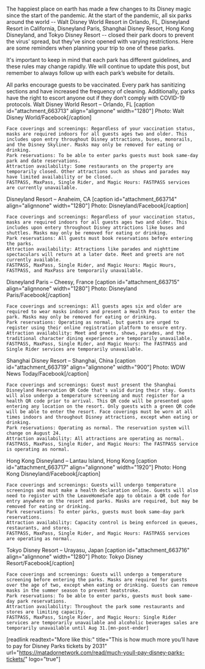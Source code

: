 The happiest place on earth has made a few changes to its Disney magic since the start of the pandemic. At the start of the pandemic, all six parks around the world -- Walt Disney World Resort in Orlando, FL, Disneyland Resort in California, Disneyland Paris, Shanghai Disney Resort, Hong Kong Disneyland, and Tokyo Disney Resort -- closed their park doors to prevent the virus' spread, but they've since opened with varying restrictions. Here are some reminders when planning your trip to one of these parks.

It's important to keep in mind that each park has different guidelines, and these rules may change rapidly. We will continue to update this post, but remember to always follow up with each park’s website for details.

All parks encourage guests to be vaccinated. Every park has sanitizing sections and have increased the frequency of cleaning. Additionally, parks have the right to escort anyone out if they don’t comply with COVID-19 protocols.
Walt Disney World Resort – Orlando, FL
[caption id="attachment_663713" align="alignnone" width="1280"] Photo: Walt Disney World/Facebook[/caption]

 	Face coverings and screenings: Regardless of your vaccination status, masks are required indoors for all guests ages two and older. This includes upon entry throughout Disney attractions, buses, monorails, and the Disney Skyliner. Masks may only be removed for eating or drinking.
 	Park reservations: To be able to enter parks guests must book same-day park and date reservations.
 	Attraction availability: Some restaurants on the property are temporarily closed. Other attractions such as shows and parades may have limited availability or be closed.
 	FASTPASS, MaxPass, Single Rider, and Magic Hours: FASTPASS services are currently unavailable.

Disneyland Resort – Anaheim, CA
[caption id="attachment_663714" align="alignnone" width="1280"] Photo: Disneyland/Facebook[/caption]

 	Face coverings and screenings: Regardless of your vaccination status, masks are required indoors for all guests ages two and older. This includes upon entery throughout Disney attractions like buses and shuttles. Masks may only be removed for eating or drinking.
 	Park reservations: All guests must book reservations before entering the parks.
 	Attraction availability: Attractions like parades and nighttime spectaculars will return at a later date. Meet and greets are not currently available.
 	FASTPASS, MaxPass, Single Rider, and Magic Hours: Magic Hours, FASTPASS, and MaxPass are temporarily unavailable.

Disneyland Paris – Cheesy, France
[caption id="attachment_663715" align="alignnone" width="1280"] Photo: Disneyland Paris/Facebook[/caption]

 	Face coverings and screenings: All guests ages six and older are required to wear masks indoors and present a Health Pass to enter the park. Masks may only be removed for eating or drinking.
 	Park reservations: Operating as normal, but guests are urged to register using their online registration platform to ensure entry.
 	Attraction availability: Meet and greets, shows, parades, and the traditional character dining experience are temporarily unavailable.
 	FASTPASS, MaxPass, Single Rider, and Magic Hours: The FASTPASS and Single Rider services are temporarily unavailable.

Shanghai Disney Resort – Shanghai, China
[caption id="attachment_663719" align="alignnone" width="900"] Photo: WDW News Today/Facebook[/caption]

 	Face coverings and screenings: Guest must present the Shanghai Disneyland Reservation QR Code that's valid during their stay. Guests will also undergo a temperature screening and must register for a health QR code prior to arrival. This QR code will be presented upon entering any location on the resort. Only guests with a green QR code will be able to enter the resort. Face coverings must be worn at all times indoors and throughout Disney attractions, except when eating or drinking.
 	Park reservations: Operating as normal. The reservation system will change on August 24.
 	Attraction availability: All attractions are operating as normal.
 	FASTPASS, MaxPass, Single Rider, and Magic Hours: The FASTPASS service is operating as normal.

Hong Kong Disneyland – Lantau Island, Hong Kong
[caption id="attachment_663717" align="alignnone" width="1920"] Photo: Hong Kong Disneyland/Facebook[/caption]

 	Face coverings and screenings: Guests will undergo temperature screenings and must make a health declaration online. Guests will also need to register with the LeaveHomeSafe app to obtain a QR code for entry anywhere on the resort and parks. Masks are required, but may be removed for eating or drinking.
 	Park reservations: To enter parks, guests must book same-day park reservations.
 	Attraction availability: Capacity control is being enforced in queues, restaurants, and stores.
 	FASTPASS, MaxPass, Single Rider, and Magic Hours: FASTPASS services are operating as normal.

Tokyo Disney Resort – Urayasu, Japan
[caption id="attachment_663716" align="alignnone" width="1280"] Photo: Tokyo Disney Resort/Facebook[/caption]

 	Face coverings and screenings: Guests will undergo a temperature screening before entering the parks. Masks are required for guests over the age of two, except when eating or drinking. Guests can remove masks in the summer season to prevent heatstroke.
 	Park reservations: To be able to enter parks, guests must book same-day park reservations.
 	Attraction availability: Throughout the park some restaurants and stores are limiting capacity.
 	FASTPASS, MaxPass, Single Rider, and Magic Hours: Single Rider services are temporarily unavailable and alcoholic beverages sales are temporarily unavailable until Aug 31.[mn-post-ender]

[readlink readtext="More like this:" title="This is how much more you’ll have to pay for Disney Parks tickets by 2031" url="https://matadornetwork.com/read/much-youll-pay-disney-parks-tickets/" logo="true"]